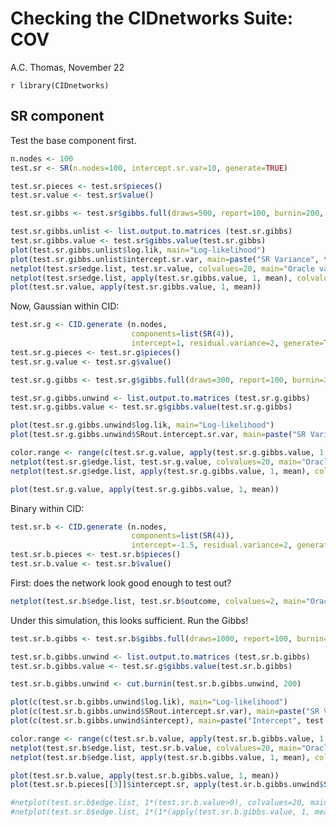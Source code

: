 Checking the CIDnetworks Suite: COV
========================================================

A.C. Thomas, November 22

 `r library(CIDnetworks)`

SR component
-------------

Test the base component first.

```r
n.nodes <- 100
test.sr <- SR(n.nodes=100, intercept.sr.var=10, generate=TRUE)

test.sr.pieces <- test.sr$pieces()
test.sr.value <- test.sr$value()

test.sr.gibbs <- test.sr$gibbs.full(draws=500, report=100, burnin=200, thin=2, make.random.start=TRUE)
```

```r
test.sr.gibbs.unlist <- list.output.to.matrices (test.sr.gibbs)
test.sr.gibbs.value <- test.sr$gibbs.value(test.sr.gibbs)
plot(test.sr.gibbs.unlist$log.lik, main="Log-likelihood")
plot(test.sr.gibbs.unlist$intercept.sr.var, main=paste("SR Variance", test.sr.pieces$intercept.sr.var)); abline(h=test.sr.pieces$intercept.sr.var, lwd=3, col=2)
netplot(test.sr$edge.list, test.sr.value, colvalues=20, main="Oracle values")
netplot(test.sr$edge.list, apply(test.sr.gibbs.value, 1, mean), colvalues=20, main="Fitted values")
plot(test.sr.value, apply(test.sr.gibbs.value, 1, mean))
```

Now, Gaussian within CID:

```r
test.sr.g <- CID.generate (n.nodes, 
                           components=list(SR(4)), 
                           intercept=1, residual.variance=2, generate=TRUE)
test.sr.g.pieces <- test.sr.g$pieces()
test.sr.g.value <- test.sr.g$value()

test.sr.g.gibbs <- test.sr.g$gibbs.full(draws=300, report=100, burnin=300, make.random.start=TRUE)
```

```r
test.sr.g.gibbs.unwind <- list.output.to.matrices (test.sr.g.gibbs)
test.sr.g.gibbs.value <- test.sr.g$gibbs.value(test.sr.g.gibbs)

plot(test.sr.g.gibbs.unwind$log.lik, main="Log-likelihood")
plot(test.sr.g.gibbs.unwind$SRout.intercept.sr.var, main=paste("SR Variance", test.sr.g.pieces[[3]]$intercept.sr.var)); abline(h=test.sr.g.pieces[[3]]$intercept.sr.var, lwd=3, col=2)

color.range <- range(c(test.sr.g.value, apply(test.sr.g.gibbs.value, 1, mean)))
netplot(test.sr.g$edge.list, test.sr.g.value, colvalues=20, main="Oracle values", extremes=color.range)
netplot(test.sr.g$edge.list, apply(test.sr.g.gibbs.value, 1, mean), colvalues=20, main="Fitted values", extremes=color.range)

plot(test.sr.g.value, apply(test.sr.g.gibbs.value, 1, mean))
```

Binary within CID:
```r
test.sr.b <- CID.generate (n.nodes, 
                           components=list(SR(4)), 
                           intercept=-1.5, residual.variance=2, generate=TRUE, class.outcome="binary")
test.sr.b.pieces <- test.sr.b$pieces()
test.sr.b.value <- test.sr.b$value()
```

First: does the network look good enough to test out?
```r
netplot(test.sr.b$edge.list, test.sr.b$outcome, colvalues=2, main="Oracle values", extremes=c(0,1))
```

Under this simulation, this looks sufficient. Run the Gibbs!

```r
test.sr.b.gibbs <- test.sr.b$gibbs.full(draws=1000, report=100, burnin=0, make.random.start=TRUE)
```

```r
test.sr.b.gibbs.unwind <- list.output.to.matrices (test.sr.b.gibbs)
test.sr.b.gibbs.value <- test.sr.g$gibbs.value(test.sr.b.gibbs)

test.sr.b.gibbs.unwind <- cut.burnin(test.sr.b.gibbs.unwind, 200)

plot(c(test.sr.b.gibbs.unwind$log.lik), main="Log-likelihood")
plot(c(test.sr.b.gibbs.unwind$SRout.intercept.sr.var), main=paste("SR Variance", test.sr.b.pieces[[3]]$intercept.sr.var)); abline(h=test.sr.b.pieces[[3]]$intercept.sr.var, lwd=3, col=2)
plot(c(test.sr.b.gibbs.unwind$intercept), main=paste("Intercept", test.sr.b.pieces$intercept)); abline(h=test.sr.b.pieces$intercept, lwd=3, col=2)

color.range <- range(c(test.sr.b.value, apply(test.sr.b.gibbs.value, 1, mean)))
netplot(test.sr.b$edge.list, test.sr.b.value, colvalues=20, main="Oracle values", extremes=color.range)
netplot(test.sr.b$edge.list, apply(test.sr.b.gibbs.value, 1, mean), colvalues=20, main="Fitted values", extremes=color.range)

plot(test.sr.b.value, apply(test.sr.b.gibbs.value, 1, mean))
plot(test.sr.b.pieces[[3]]$intercept.sr, apply(test.sr.b.gibbs.unwind$SRout.intercept.sr, 1, mean))

#netplot(test.sr.b$edge.list, 1*(test.sr.b.value>0), colvalues=20, main="Oracle values")
#netplot(test.sr.b$edge.list, 1*(1*(apply(test.sr.b.gibbs.value, 1, mean)>0) == 1*(test.sr.b.value>0)), colvalues=20, main="Fitted values")

```


